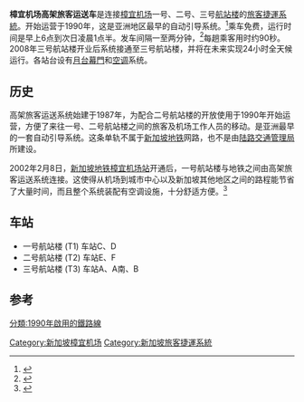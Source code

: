 {{noteTA
|1=zh-cn:航站楼;zh-hk:客運大樓;zh-tw:航廈;zh-sg:搭客大厦;
}}
{{Infobox rail system-route
|rail_name=樟宜机场高架旅客运送车
|name_bgcolor=
|banner_color=
|sec_banner_color=
|third_banner_color=
|logo_filename=CrystalMover-Changi-Ext.JPG
|image_width=1000px
|logo_bgcolor=
|logo_note=
|system_map=
|mapimage_width=
|map_bgcolor=
|code_name=
|locale={{SIN}}[[樟宜机场|樟宜机场]]
|service_type=[[旅客捷運系統|旅客捷運系統]]
|begin_operation=1990年
|end_operation=
|operation_note=
|system_length=
|length_in_operation=
|total_length=
|line_title=路线
|lines=5
|stations=7
|route_title=路线
|main_route=
|secondary_route=
|branch_route=
|standard=
|main_stations=
|ridership=
|fleet_size=
|max_speed=
|track_gauge=
|min_radius=
|max_grade=
|block_signal=
|engine=
|depot=
|operator=[[新加坡民航局|新加坡民航局]]
|franchise=
|hq=
|key_person=
|website=
}}
'''樟宜机场高架旅客运送车'''是连接[[樟宜机场|樟宜机场]]一号、二号、三号[[航站楼|航站楼]]的[[旅客捷運系統|旅客捷運系統]]。开始运营于1990年，这是亚洲地区最早的自动引导系统。<ref name="cpg"> {{cite web|title=Singapore Changi Airport I, II, III |publisher=CPG Corporation |url=http://www.cpgcorp.com.sg/portfolio/viewdetails.asp?PCID=9&PDID=116 |deadurl=yes |archiveurl=https://web.archive.org/web/20070929004357/http://www.cpgcorp.com.sg/portfolio/viewdetails.asp?PCID=9&PDID=116 |archivedate=2007-09-29 }}</ref>乘车免费，运行时间是早上6点到次日凌晨1点半。发车间隔一至两分钟，<ref>{{cite web|title=Inter-terminal Transfer |publisher=Changi Airport |url=http://www.changiairport.com/changi/en/airport_guide/getting_around/terminal_transfer.html |deadurl=yes |archiveurl=https://web.archive.org/web/20070111023450/http://www.changiairport.com/changi/en/airport_guide/getting_around/terminal_transfer.html |archivedate=2007-01-11 }}</ref>每趟乘客用时约90秒。2008年三号航站楼开业后系统接通至三号航站楼，并将在未来实现24小时全天候运行。各站台设有[[月台幕門|月台幕門]]和[[空调|空调]]系统。

==历史==
高架旅客运送系统始建于1987年，为配合二号航站楼的开放使用于1990年开始运营，方便了来往一号、二号航站楼之间的旅客及机场工作人员的移动。是亚洲最早的一套自动引导系统。这条单轨不属于[[新加坡地铁|新加坡地铁]]网路，也不是由[[新加坡陆路交通管理局|陆路交通管理局]]所建设。

2002年2月8日，[[新加坡地铁|新加坡地铁]][[樟宜机场地铁站|樟宜机场站]]开通后，一号航站楼与地铁之间由高架旅客运送系统连接。这使得从机场到城市中心以及新加坡其他地区之间的路程能节省了大量时间，而且整个系统装配有空调设施，十分舒适方便。<ref>{{cite web|title=Changi International Airport |publisher=National Library Board |date=2001 |url=http://infopedia.nlb.gov.sg/articles/SIP_574_2004-12-23.html |deadurl=yes |archiveurl=https://web.archive.org/web/20070422135031/http://infopedia.nlb.gov.sg/articles/SIP_574_2004-12-23.html |archivedate=2007-04-22 }}</ref>

==车站==
* 一号航站楼 (T1) 车站C、D
* 二号航站楼 (T2) 车站E、F
* 三号航站楼 (T3) 车站A、A南、B

==参考==
{{reflist}}

{{新加坡城市轨道交通系统}}
[[Category:新加坡樟宜机场|Category:新加坡樟宜机场]]
[[Category:新加坡旅客捷運系統|Category:新加坡旅客捷運系統]]
[[分類:1990年啟用的鐵路線|分類:1990年啟用的鐵路線]]